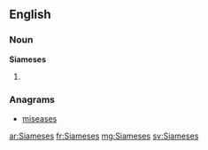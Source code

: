 ==English==

===Noun===
'''Siameses'''

# {{plural of|[[Siamese]]}}

===Anagrams===
* [[miseases#English|miseases]]

[[ar:Siameses]]
[[fr:Siameses]]
[[mg:Siameses]]
[[sv:Siameses]]